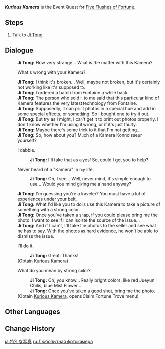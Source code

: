{{For|the item|Kurious Kamera}}
{{Quest Infobox
|id            = 41401
|title         = Kurious Kamera
|type          = World
|event_name    = Five Flushes of Fortune
|summary       = Ji Tong has ordered Kameras from Fontaine, but the type he received seems to have trouble printing images properly. He asks the Traveler to use it and take pictures of items with strong coloration so that he may try to diagnose the issue.
|requirement   = Reach [[Adventure Rank]] 20
|startLocation = [[Liyue Harbor]], [[Liyue]]
|next          = Perfect Shot
|mora          = 10,000
|primogems     = 
|other         = {{Card|Adventurer's Experience|4}}{{Card|Kurious Kamera|1}}
*Unlocks [[Five Flushes of Fortune]] Event
|characters    = Ji Tong; Traveler
|region        = Liyue
|area          = Sea of Clouds
|subarea       = Liyue Harbor
}}
'''''Kurious Kamera''''' is the Event Quest for [[Five Flushes of Fortune]].

==Steps==
#Talk to [[Ji Tong]]

==Dialogue==
{{Quest Description|A certain special Kamera is currently causing Ji Tong some grief...}}
{{Dialogue start}}
:'''Ji Tong:''' How very strange... What is the matter with this Kamera?
:{{DIcon}} What's wrong with your Kamera?
:'''Ji Tong:''' I think it's broken... Well, maybe not broken, but it's certainly not working like it's supposed to.
:'''Ji Tong:''' I ordered a batch from Fontaine a while back.
:'''Ji Tong:''' The person who sold it to me said that this particular kind of Kamera features the very latest technology from Fontaine.
:'''Ji Tong:''' Supposedly, it can print photos in a special hue and add in some special effects, or something. So I bought one to try it out.
:'''Ji Tong:''' But try as I might, I can't get it to print out photos properly. I don't know whether I'm using it wrong, or if it's just faulty.
:'''Ji Tong:''' Maybe there's some trick to it that I'm not getting...
:'''Ji Tong:''' So, how about you? Much of a Kamera Konnoisseur yourself?
:{{DIcon}} I dabble.
::'''Ji Tong:''' I'll take that as a yes! So, could I get you to help?
:{{DIcon}} Never heard of a "Kamera" in my life.
::'''Ji Tong:''' Oh, I see... Well, never mind, it's simple enough to use... Would you mind giving me a hand anyway?
:'''Ji Tong:''' I'm guessing you're a traveler? You must have a lot of experiences under your belt.
:'''Ji Tong:''' What I'd like you to do is use this Kamera to take a picture of something with a strong color.
:'''Ji Tong:''' Once you've taken a snap, if you could please bring me the photo. I want to see if I can isolate the source of the issue...
:'''Ji Tong:''' And if I can't, I'll take the photos to the seller and see what he has to say. With the photos as hard evidence, he won't be able to dismiss the issue.
:{{DIcon}} I'll do it.
::'''Ji Tong:''' Great. Thanks!
:;(Obtain [[Kurious Kamera]])
:{{DIcon}} What do you mean by strong color?
::'''Ji Tong:''' Oh, you know... Really bright colors, like red Jueyun Chilis, blue Mist Flower...
::'''Ji Tong:''' Once you've taken a good shot, bring me the photo.
:;(Obtain [[Kurious Kamera]], opens Claim Fortune Trove menu)
{{Dialogue end}}

==Other Languages==
{{Other Languages
|en      = Kurious Kamera
|zhs     = 特别留影
|zhs_rm  = Tèbié Liúyǐng
|zht     = 特別留影
|zht_rm  = Tèbié Liúyǐng
|zh_tl   = Special Photograph
|ja      = 特別な写真
|ja_rm   = Tokubetsu-na Shashin
|ja_tl   = Special Photograph
|ko      = {{tt|특별|特別}}한 {{tt|기념|紀念/記念}} {{tt|사진|寫眞}}
|ko_rm   = Teukbyeolhan Ginyeom Sajin
|ko_tl   = Special Commemorative Photograph
|es      = Daguerrotipo especial
|es_tl   = Special Daguerreotype
|fr      = Un cliché spécial
|fr_tl   = A Special Snapshot
|ru      = Любопытная фотокамера
|ru_tl   = Curious Camera
|th      = ภาพถ่ายพิเศษ
|th_rm   = Phapthai Phiset
|th_tl   = Special Photograph
|vi      = Chụp {{tt|ảnh|影}} {{tt|đặc biệt|特別}}
|vi_tl   = Special Photograph
|de      = Ein besonderes Bild
|de_tl   = A Particularly Picture
|id      = Foto Istimewa
|id_tl   = Special Photo
|pt      = Fotografias Especiais
|pt_tl   = Special Photographs
}}

==Change History==
{{Change History|1.3}}

[[ja:特別な写真]]
[[ru:Любопытная фотокамера]]